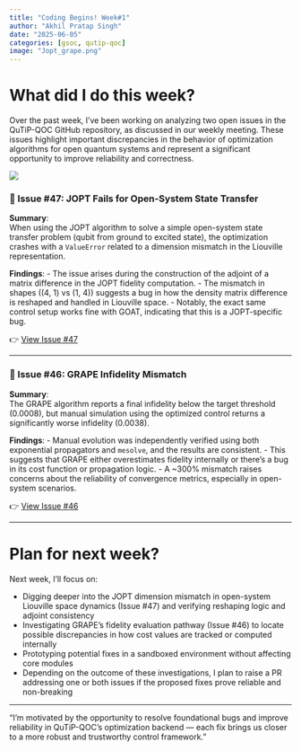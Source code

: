 ```yaml
---
title: "Coding Begins! Week#1"
author: "Akhil Pratap Singh"
date: "2025-06-05"
categories: [gsoc, qutip-qoc]
image: "Jopt_grape.png"
---
```


# What did I do this week?

Over the past week, I’ve been working on analyzing two open issues in the QuTiP-QOC GitHub repository, as discussed in our weekly meeting. These issues highlight important discrepancies in the behavior of optimization algorithms for open quantum systems and represent a significant opportunity to improve reliability and correctness.

![](./Grape_Jopt.png)

### 📌 Issue #47: JOPT Fails for Open-System State Transfer

**Summary**:  
When using the JOPT algorithm to solve a simple open-system state transfer problem (qubit from ground to excited state), the optimization crashes with a `ValueError` related to a dimension mismatch in the Liouville representation.

**Findings**:
- The issue arises during the construction of the adjoint of a matrix difference in the JOPT fidelity computation.
- The mismatch in shapes ((4, 1) vs (1, 4)) suggests a bug in how the density matrix difference is reshaped and handled in Liouville space.
- Notably, the exact same control setup works fine with GOAT, indicating that this is a JOPT-specific bug.

👉 [View Issue #47](https://github.com/qutip/qutip-qoc/issues/47)

---

### 📌 Issue #46: GRAPE Infidelity Mismatch

**Summary**:  
The GRAPE algorithm reports a final infidelity below the target threshold (0.0008), but manual simulation using the optimized control returns a significantly worse infidelity (0.0038).

**Findings**:
- Manual evolution was independently verified using both exponential propagators and `mesolve`, and the results are consistent.
- This suggests that GRAPE either overestimates fidelity internally or there’s a bug in its cost function or propagation logic.
- A ~300% mismatch raises concerns about the reliability of convergence metrics, especially in open-system scenarios.

👉 [View Issue #46](https://github.com/qutip/qutip-qoc/issues/46)

---

# Plan for next week?

Next week, I’ll focus on:

- Digging deeper into the JOPT dimension mismatch in open-system Liouville space dynamics (Issue #47) and verifying reshaping logic and adjoint consistency
- Investigating GRAPE's fidelity evaluation pathway (Issue #46) to locate possible discrepancies in how cost values are tracked or computed internally
- Prototyping potential fixes in a sandboxed environment without affecting core modules
- Depending on the outcome of these investigations, I plan to raise a PR addressing one or both issues if the proposed fixes prove reliable and non-breaking

---

"I'm motivated by the opportunity to resolve foundational bugs and improve reliability in QuTiP-QOC’s optimization backend — each fix brings us closer to a more robust and trustworthy control framework."